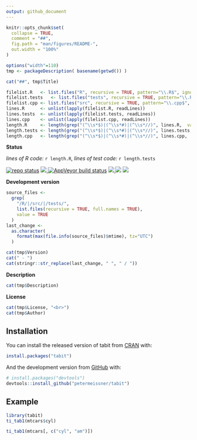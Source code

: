 ---
output: github_document
---

<!-- README.md is generated from README.Rmd. Please edit that file -->

```{r setup, include = FALSE}
knitr::opts_chunk$set(
  collapse = TRUE,
  comment = "##",
  fig.path = "man/figures/README-",
  out.width = "100%"
)
```


```{r, include=FALSE}
options("width"=110)
tmp <- packageDescription( basename(getwd()) )
```


```{r, results='asis', echo=FALSE}
cat("##", tmp$Title)
```



```{r, include=FALSE}
filelist.R   <- list.files("R", recursive = TRUE, pattern="\\.R$", ignore.case = TRUE, full.names = TRUE)
filelist.tests   <- list.files("tests", recursive = TRUE, pattern="\\.R$", ignore.case = TRUE, full.names = TRUE)
filelist.cpp <- list.files("src", recursive = TRUE, pattern="\\.cpp$", ignore.case = TRUE, full.names = TRUE)
lines.R      <- unlist(lapply(filelist.R, readLines))
lines.tests  <- unlist(lapply(filelist.tests, readLines))
lines.cpp    <- unlist(lapply(filelist.cpp, readLines))
length.R     <- length(grep("(^\\s*$)|(^\\s*#)|(^\\s*//)", lines.R,  value = TRUE, invert = TRUE))
length.tests <- length(grep("(^\\s*$)|(^\\s*#)|(^\\s*//)", lines.tests,  value = TRUE, invert = TRUE))
length.cpp   <- length(grep("(^\\s*$)|(^\\s*#)|(^\\s*//)", lines.cpp,  value = TRUE, invert = TRUE))
```



**Status**


*lines of R code:* `r length.R`, *lines of test code:* `r length.tests`

[![repo status](http://www.repostatus.org/badges/latest/active.svg)](http://www.repostatus.org/#active)
<a href="https://travis-ci.org/petermeissner/`r tmp$Package`">
<img src="https://api.travis-ci.org/petermeissner/`r tmp$Package`.svg?branch=master">
<a/>
[![AppVeyor build status](https://ci.appveyor.com/api/projects/status/github/petermeissner/`r tmp$Package`?branch=master&svg=true)](https://ci.appveyor.com/project/petermeissner/ical)
<a href="https://cran.r-project.org/package=`r tmp$Package`">
<img src="http://www.r-pkg.org/badges/version/`r tmp$Package`">
</a><!--
<a href="https://codecov.io/gh/petermeissner/`r tmp$Package`">
  <img src="https://codecov.io/gh/petermeissner/`r tmp$Package`/branch/master/graph/badge.svg" alt="Codecov" />
</a>
--><img src="http://cranlogs.r-pkg.org/badges/grand-total/`r tmp$Package`">
<img src="http://cranlogs.r-pkg.org/badges/`r tmp$Package`">





**Development version**

```{r, include=FALSE}
source_files <- 
  grep(
    "/R/|/src/|/tests/",
    list.files(recursive = TRUE, full.names = TRUE), 
    value = TRUE
  )
last_change <- 
  as.character(
    format(max(file.info(source_files)$mtime), tz="UTC")
  )
```


```{r, results='asis', echo=FALSE}
cat(tmp$Version)
cat(" - ")
cat(stringr::str_replace(last_change, " ", " / "))
```

**Description**

```{r, results='asis', echo=FALSE}
cat(tmp$Description)
```


**License**

```{r, results='asis', echo=FALSE}
cat(tmp$License, "<br>")
cat(tmp$Author)
``` 


## Installation

You can install the released version of tabit from [CRAN](https://CRAN.R-project.org) with:

``` r
install.packages("tabit")
```

And the development version from [GitHub](https://github.com/) with:

``` r
# install.packages("devtools")
devtools::install_github("petermeissner/tabit")
```
## Example

```{r example}
library(tabit)
ti_tab1(mtcars$cyl)

ti_tab1(mtcars[, c("cyl", "am")])
```

